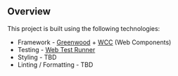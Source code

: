 
<Meta title="Overview/Tech Stack" />

## Overview 

This project is built using the following technologies:

- Framework - [Greenwood](https://github.com/ProjectEvergreen/greenwood) + [WCC](https://github.com/ProjectEvergreen/wcc) (Web Components)
- Testing - [Web Test Runner](https://modern-web.dev/docs/test-runner/overview/)
- Styling - TBD
- Linting / Formatting - TBD
